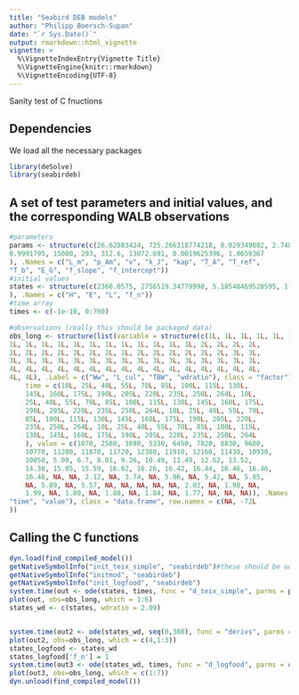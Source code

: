 ```yaml
---
title: "Seabird DEB models"
author: "Philipp Boersch-Supan"
date: "`r Sys.Date()`"
output: rmarkdown::html_vignette
vignette: >
  %\VignetteIndexEntry{Vignette Title}
  %\VignetteEngine{knitr::rmarkdown}
  %\VignetteEncoding{UTF-8}
---
```


Sanity test of C fnuctions

## Dependencies

We load all the necessary packages

```r
library(deSolve)
library(seabirdeb)
```

## A set of test parameters and initial values, and the corresponding WALB observations

```r
#parameters
params <- structure(c(26.62883424, 725.266318774218, 0.029349082, 2.7486143e-07, 
0.9991795, 15000, 293, 312.6, 13072.691, 0.0019625396, 1.0659367
), .Names = c("L_m", "p_Am", "v", "k_J", "kap", "T_A", "T_ref", 
"T_b", "E_G", "f_slope", "f_intercept"))
#initial values
states <- structure(c(2360.0575, 2756519.34779998, 5.18548469520595, 1.0659367000002
), .Names = c("H", "E", "L", "f_n"))
#time array
times <- c(-1e-10, 0:700)

#observations (really this should be packaged data)
obs_long <- structure(list(variable = structure(c(1L, 1L, 1L, 1L, 1L, 1L, 
1L, 1L, 1L, 1L, 1L, 1L, 1L, 1L, 1L, 1L, 1L, 1L, 2L, 2L, 2L, 2L, 
2L, 2L, 2L, 2L, 2L, 2L, 2L, 2L, 2L, 2L, 2L, 2L, 2L, 2L, 3L, 3L, 
3L, 3L, 3L, 3L, 3L, 3L, 3L, 3L, 3L, 3L, 3L, 3L, 3L, 3L, 3L, 3L, 
4L, 4L, 4L, 4L, 4L, 4L, 4L, 4L, 4L, 4L, 4L, 4L, 4L, 4L, 4L, 4L, 
4L, 4L), .Label = c("Ww", "L_cul", "TBW", "wdratio"), class = "factor"), 
    time = c(10L, 25L, 40L, 55L, 70L, 85L, 100L, 115L, 130L, 
    145L, 160L, 175L, 190L, 205L, 220L, 235L, 250L, 264L, 10L, 
    25L, 40L, 55L, 70L, 85L, 100L, 115L, 130L, 145L, 160L, 175L, 
    190L, 205L, 220L, 235L, 250L, 264L, 10L, 25L, 40L, 55L, 70L, 
    85L, 100L, 115L, 130L, 145L, 160L, 175L, 190L, 205L, 220L, 
    235L, 250L, 264L, 10L, 25L, 40L, 55L, 70L, 85L, 100L, 115L, 
    130L, 145L, 160L, 175L, 190L, 205L, 220L, 235L, 250L, 264L
    ), value = c(1070, 2580, 3890, 5330, 6450, 7820, 8830, 9680, 
    10770, 11280, 11870, 11720, 12380, 11910, 12160, 11430, 10930, 
    10050, 5.09, 6.7, 8.01, 9.26, 10.49, 11.49, 12.62, 13.52, 
    14.38, 15.05, 15.59, 16.02, 16.26, 16.42, 16.44, 16.46, 16.46, 
    16.46, NA, NA, 2.12, NA, 3.74, NA, 5.06, NA, 5.42, NA, 5.85, 
    NA, 5.89, NA, 5.57, NA, NA, NA, NA, NA, 2.02, NA, 1.98, NA, 
    1.99, NA, 1.89, NA, 1.88, NA, 1.84, NA, 1.77, NA, NA, NA)), .Names = c("variable", 
"time", "value"), class = "data.frame", row.names = c(NA, -72L
))

```



## Calling the C functions

```r
dyn.load(find_compiled_model())
getNativeSymbolInfo("init_teix_simple", "seabirdeb")#these should be unit tests
getNativeSymbolInfo("initmod", "seabirdeb")
getNativeSymbolInfo("init_logfood", "seabirdeb")
system.time(out <- ode(states, times, func = "d_teix_simple", parms = params[1:10], dllname = "seabirdeb", initfunc = "init_teix_simple", nout = 2, outnames = c("L_cul", "Ww")))
plot(out, obs=obs_long, which = 1:6)
states_wd <- c(states, wdratio = 2.09)


system.time(out2 <- ode(states_wd, seq(0,300), func = "derivs", parms = params[1:10], dllname = "seabirdeb", initfunc = "initmod", nout = 2, outnames = c("L_cul", "Ww")))
plot(out2, obs=obs_long, which = c(4,1:3))
states_logfood <- states_wd
states_logfood['f_n'] = 1
system.time(out3 <- ode(states_wd, times, func = "d_logfood", parms = c(params[1:9], f_lower = 0.6, f_rate = -0.038), dllname = "seabirdeb", initfunc = "init_logfood", nout = 2, outnames = c("L_cul", "Ww")))
plot(out3, obs=obs_long, which = c(1:7))
dyn.unload(find_compiled_model())

```
